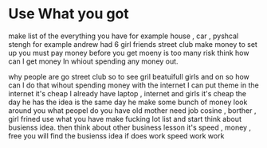 # Use What you got

make list of the everything you have for example house , car , pyshcal stengh 
for example andrew had 6 girl friends street club make money to set up you must pay money before you 
get moeny is too many risk think how can I get money In whiout spending any money out.

why people are go street club so to see gril beatuifull girls and on so how can I do that wihout spending money 
with the internet I can put theme in the internet it's cheap I already have laptop , internet and girls it's cheap
the day he has the idea is the same day he make some bunch of money look around you what peopel do you have old mother need job
cosine , borther , girl frined use what you have make fucking lot list and start think about busienss idea. then think about 
other business lesson it's speed , money , free you will find the busienss idea  if does work speed work work 